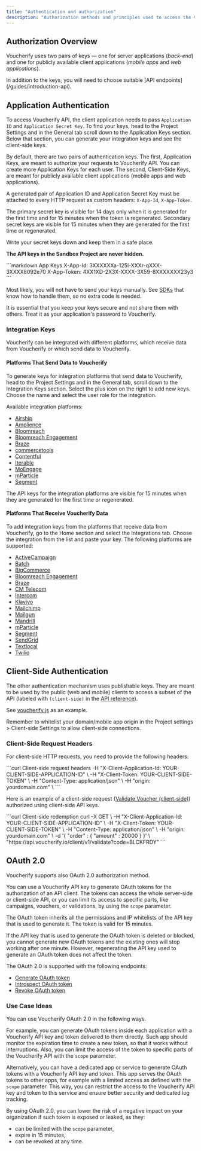 ```yaml
---
title: "Authentication and authorization"
description: "Authorization methods and principles used to access the Voucherify platform HTTP APIs."
---
```


## Authorization Overview

Voucherify uses two pairs of keys — one for server applications (*back-end*) and one for publicly available client applications (*mobile apps* and *web applications*).

<Note>
  In addition to the keys, you will need to choose suitable [API endpoints](/guides/introduction-api).
</Note>

## Application Authentication

To access Voucherify API, the client application needs to pass `Application ID` and `Application Secret Key`. To find your keys, head to the Project Settings and in the General tab scroll down to the Application Keys section. Below that section, you can generate your integration keys and see the client-side keys.

By default, there are two pairs of authentication keys. The first, Application Keys, are meant to authorize your requests to Voucherify API. You can create more Application Keys for each user. The second, Client-Side Keys, are meant for publicly available client applications (mobile apps and web applications).

A generated pair of Application ID and Application Secret Key must be attached to every HTTP request as custom headers: `X-App-Id`, `X-App-Token`.

<Warning>
  The primary secret key is visible for 14 days only when it is generated for the first time and for 15 minutes when the token is regenerated. Secondary secret keys are visible for 15 minutes when they are generated for the first time or regenerated.

  Write your secret keys down and keep them in a safe place.

  **The API keys in the Sandbox Project are never hidden.**
</Warning>

<CodeGroup>
  ```markdown App Keys
  X-App-Id: 3XXXXXXa-125l-XXXr-qXXX-3XXXX8092e70    
  X-App-Token: 4XX1XD-2X3X-XXXX-3X59-8XXXXXXX23y3
  ```
</CodeGroup>

Most likely, you will not have to send your keys manually. See [SDKs](/guides/sdks) that know how to handle them, so no extra code is needed.

<Warning>
  It is essential that you keep your keys secure and not share them with others. Treat it as your application's password to Voucherify.
</Warning>

### Integration Keys

Voucherify can be integrated with different platforms, which receive data from Voucherify or which send data to Voucherify.

#### Platforms That Send Data to Voucherify

To generate keys for integration platforms that send data to Voucherify, head to the Project Settings and in the General tab, scroll down to the Integration Keys section. Select the plus icon on the right to add new keys. Choose the name and select the user role for the integration.

Available integration platforms:

* [Airship](https://support.voucherify.io/article/617-airship-integration "Airship Integration")
* [Amplience](https://support.voucherify.io/article/607-amplience-integration "Amplience Integration")
* [Bloomreach](https://support.voucherify.io/article/600-bloomreach-cms-integration "Bloomreach CMS Integration")
* [Bloomreach Engagement](https://support.voucherify.io/article/613-bloomreach-engagement-integration "Bloomreach Engagement Integration")
* [Braze](https://support.voucherify.io/article/588-braze-integration "Braze Integration")
* [commercetools](https://support.voucherify.io/article/581-commercetools "commercetools integrations")
* [Contentful](https://support.voucherify.io/article/599-contentful-integration "Contentful Integration")
* [Iterable](https://support.voucherify.io/article/594-iterable-integration "Iterable Integration")
* [MoEngage](https://support.voucherify.io/article/596-moengage-integration "MoEngage Integration")
* [mParticle](https://support.voucherify.io/article/590-mparticle "mParticle Integration")
* [Segment](https://support.voucherify.io/article/272-segment "Segment Integration")

<Warning>
  The API keys for the integration platforms are visible for 15 minutes when they are generated for the first time or regenerated.
</Warning>

#### Platforms That Receive Voucherify Data

To add integration keys from the platforms that receive data from Voucherify, go to the Home section and select the Integrations tab. Choose the integration from the list and paste your key. The following platforms are supported:

* [ActiveCampaign](https://support.voucherify.io/article/165-activecampaign "ActiveCampaign Integration")
* [Batch](https://support.voucherify.io/article/614-batch-integration "Batch Integration")
* [BigCommerce](https://support.voucherify.io/article/141-bigcommerce "BigCommerce Integration")
* [Bloomreach Engagement](https://support.voucherify.io/article/613-bloomreach-engagement-integration "Bloomreach Engagement Integration")
* [Braze](https://support.voucherify.io/article/588-braze-integration "Braze Integration")
* [CM Telecom](https://support.voucherify.io/article/89-integrations-for-distributions#CM-telecom "CM Telecom Integration")
* [Intercom](https://support.voucherify.io/article/104-intercom-send-in-app-messages-from-voucherify-dashboard-to-intercom-customers "Intercom Integration")
* [Klaviyo](https://support.voucherify.io/article/598-klaviyo-integration "Klaviyo Integration")
* [Mailchimp](https://support.voucherify.io/article/43-mailchimp-distribution "Mailchimp Integration")
* [Mailgun](https://support.voucherify.io/article/89-integrations-for-distributions#mailgun "Mailgun Integration")
* [Mandrill](https://support.voucherify.io/article/89-integrations-for-distributions#mandrill "Mandrill Integration")
* [mParticle](https://support.voucherify.io/article/590-mparticle "mParticle Integration")
* [Segment](https://support.voucherify.io/article/272-segment "Segment Integration")
* [SendGrid](https://support.voucherify.io/article/578-sendgrid "SendGrid Integration")
* [Textlocal](https://support.voucherify.io/article/89-integrations-for-distributions#textlocal "Textlocal Integration")
* [Twilio](https://support.voucherify.io/article/89-integrations-for-distributions#twilio "Twilio Integration")

## Client-Side Authentication

The other authentication mechanism uses publishable keys. They are meant to be used by the public (web and mobile) clients to access a subset of the API (labeled with `(client-side)` in the [API reference](/api-reference/client-side/check-eligibility-client-side)).

See [voucherify.js](/guides/client-side-api) as an example.

<Warning>
  Remember to whitelist your domain/mobile app origin in the Project settings > Client-side Settings to allow client-side connections.
</Warning>

### Client-Side Request Headers

For client-side HTTP requests, you need to provide the following headers:

<CodeGroup>
  ```curl Client-side request headers
    -H "X-Client-Application-Id: YOUR-CLIENT-SIDE-APPLICATION-ID" \
    -H "X-Client-Token: YOUR-CLIENT-SIDE-TOKEN" \
    -H "Content-Type: application/json" \
    -H "origin: yourdomain.com" \ 
  ```
</CodeGroup>

Here is an example of a client-side request ([Validate Voucher (client-side)](/api-reference/client-side/validate-stackable-discounts-client-side)) authorized using client-side API keys.

<CodeGroup>
  ```curl Client-side redemption
  curl -X GET \
    -H "X-Client-Application-Id: YOUR-CLIENT-SIDE-APPLICATION-ID" \
    -H "X-Client-Token: YOUR-CLIENT-SIDE-TOKEN" \
    -H "Content-Type: application/json" \
    -H "origin: yourdomain.com" \
    -d '{
      "order" : {
          "amount" : 20000
      }
    }' \
    "https://api.voucherify.io/client/v1/validate?code=BLCKFRDY"
  ```
</CodeGroup>

## OAuth 2.0

Voucherify supports also OAuth 2.0 authorization method.

You can use a Voucherify API key to generate OAuth tokens for the authorization of an API client. The tokens can access the whole server-side or client-side API, or you can limit its access to specific parts, like campaigns, vouchers, or validations, by using the `scope` parameter.

The OAuth token inherits all the permissions and IP whitelists of the API key that is used to generate it. The token is valid for 15 minutes.

If the API key that is used to generate the OAuth token is deleted or blocked, you cannot generate new OAuth tokens and the existing ones will stop working after one minute. However, regenerating the API key used to generate an OAuth token does not affect the token.

The OAuth 2.0 is supported with the following endpoints:

* [Generate OAuth token](/api-reference/oauth/generate-oauth-20-token)
* [Introspect OAuth token](/api-reference/oauth/introspect-oauth-20-token)
* [Revoke OAuth token](/api-reference/oauth/revoke-oauth-20-token)

### Use Case Ideas

You can use Voucherify OAuth 2.0 in the following ways.

For example, you can generate OAuth tokens inside each application with a Voucherify API key and token delivered to them directly. Such app should monitor the expiration time to create a new token, so that it works without interruptions. Also, you can limit the access of the token to specific parts of the Voucherify API with the `scope` parameter.

Alternatively, you can have a dedicated app or service to generate OAuth tokens with a Voucherify API key and token. This app serves the OAuth tokens to other apps, for example with a limited access as defined with the `scope` parameter. This way, you can restrict the access to the Voucherify API key and token to this service and ensure better security and dedicated log tracking.

By using OAuth 2.0, you can lower the risk of a negative impact on your organization if such token is exposed or leaked, as they:

* can be limited with the `scope` parameter,
* expire in 15 minutes,
* can be revoked at any time.